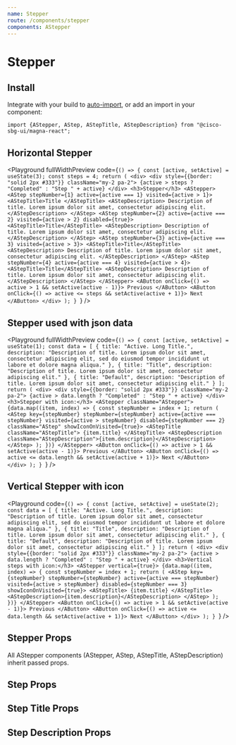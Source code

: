 ```yaml
---
name: Stepper
route: /components/stepper
components: AStepper
---
```


# Stepper

## Install

Integrate with your build to [auto-import](/#integrating), or add an import in your component:

```
import {AStepper, AStep, AStepTitle, AStepDescription} from "@cisco-sbg-ui/magna-react";
```

## Horizontal Stepper

<Playground
  fullWidthPreview
  code={`() => {
  const [active, setActive] = useState(3);
  const steps = 4;
  return (
    <div>
      <div style={{border: "solid 2px #333"}} className="my-2 pa-2">
        {active > steps ? "Completed" : "Step " + active}
      </div>
      <h3>Stepper</h3>
      <AStepper>
        <AStep stepNumber={1} active={active === 1} visited={active > 1}>
          <AStepTitle>Title </AStepTitle>
          <AStepDescription>
            Description of title. Lorem ipsum dolor sit amet, consectetur adipiscing elit.
          </AStepDescription>
        </AStep>
        <AStep
          stepNumber={2}
          active={active === 2}
          visited={active > 2}
          disabled={true}>
          <AStepTitle>Title</AStepTitle>
          <AStepDescription>
            Description of title. Lorem ipsum dolor sit amet, consectetur adipiscing elit.
          </AStepDescription>
        </AStep>
        <AStep stepNumber={3} active={active === 3} visited={active > 3}>
          <AStepTitle>Title</AStepTitle>
          <AStepDescription>
              Description of title. Lorem ipsum dolor sit amet, consectetur adipiscing elit.
          </AStepDescription>
        </AStep>
        <AStep
          stepNumber={4}
          active={active === 4}
          visited={active > 4}>
          <AStepTitle>Title</AStepTitle>
          <AStepDescription>
            Description of title. Lorem ipsum dolor sit amet, consectetur adipiscing elit.
          </AStepDescription>
        </AStep>
      </AStepper>
      <AButton onClick={() => active > 1 && setActive(active - 1)}>
        Previous
      </AButton>
      <AButton onClick={() => active <= steps && setActive(active + 1)}>
        Next
      </AButton>
    </div>
  );
}
`}
/>

## Stepper used with json data

<Playground
  fullWidthPreview
  code={`() => {
  const [active, setActive] = useState(1);
  const data = [
    {
      title: "Active. Long Title.",
      description:
        "Description of title. Lorem ipsum dolor sit amet, consectetur adipiscing elit, sed do eiusmod tempor incididunt ut labore et dolore magna aliqua."
    },
    {
      title: "Title",
      description:
        "Description of title. Lorem ipsum dolor sit amet, consectetur adipiscing elit."
    },
    {
      title: "Default",
      description:
        "Description of title. Lorem ipsum dolor sit amet, consectetur adipiscing elit."
    }
  ];
  return (
    <div>
      <div style={{border: "solid 2px #333"}} className="my-2 pa-2">
        {active > data.length ? "Completed" : "Step " + active}
      </div>
      <h3>Stepper with icon:</h3>
      <AStepper className="AStepper">
        {data.map((item, index) => {
          const stepNumber = index + 1;
          return (
            <AStep
              key={stepNumber}
              stepNumber={stepNumber}
              active={active === stepNumber}
              visited={active > stepNumber}
              disabled={stepNumber === 2}
              className="AStep"
              showIconOnVisited={true}>
              <AStepTitle className="AStepTitle">
                {item.title}
              </AStepTitle>
              <AStepDescription className="AStepDescription">{item.description}</AStepDescription>
              </AStep>
          );
        })}
      </AStepper>
      <AButton onClick={() => active > 1 && setActive(active - 1)}>
        Previous
      </AButton>
      <AButton onClick={() => active <= data.length && setActive(active + 1)}>
        Next
      </AButton>
    </div>
  );
}
`}
/>

## Vertical Stepper with icon

<Playground
  code={`() => {
  const [active, setActive] = useState(2);
  const data = [
    {
      title: "Active. Long Title.",
      description:
        "Description of title. Lorem ipsum dolor sit amet, consectetur adipiscing elit, sed do eiusmod tempor incididunt ut labore et dolore magna aliqua."
    },
    {
      title: "Title",
      description:
        "Description of title. Lorem ipsum dolor sit amet, consectetur adipiscing elit."
    },
    {
      title: "Default",
      description:
        "Description of title. Lorem ipsum dolor sit amet, consectetur adipiscing elit."
    }
  ];
  return (
    <div>
      <div style={{border: "solid 2px #333"}} className="my-2 pa-2">
        {active > data.length ? "Completed" : "Step " + active}
      </div>
      <h3>Vertical steps with icon:</h3>
      <AStepper vertical={true}>
        {data.map((item, index) => {
          const stepNumber = index + 1;
          return (
            <AStep
              key={stepNumber}
              stepNumber={stepNumber}
              active={active === stepNumber}
              visited={active > stepNumber}
              disabled={stepNumber === 3}
              showIconOnVisited={true}>
              <AStepTitle>
                {item.title}
              </AStepTitle>
              <AStepDescription>{item.description}</AStepDescription>
            </AStep>
          );
        })}
      </AStepper>
      <AButton onClick={() => active > 1 && setActive(active - 1)}>
        Previous
      </AButton>
      <AButton onClick={() => active <= data.length && setActive(active + 1)}>
        Next
      </AButton>
    </div>
  );
}
`}
/>

## Stepper Props

All AStepper components (AStepper, AStep, AStepTitle, AStepDescription) inherit passed props.

<Props of="AStepper" />

## Step Props

<Props of="AStep" />

## Step Title Props

<Props of="AStepTitle" />

## Step Description Props

<Props of="AStepDescription" />

